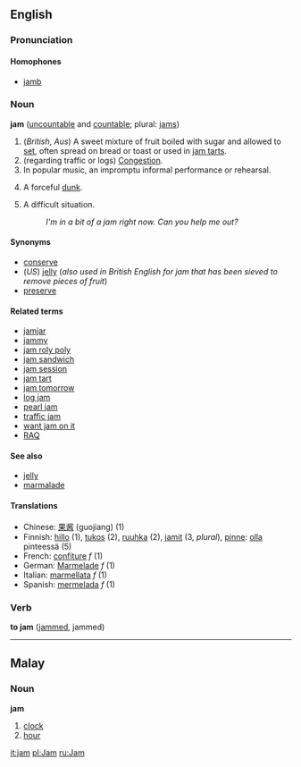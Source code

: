 ==English==
===Pronunciation===   
====Homophones====   
*[[jamb]] 

===Noun===
'''jam''' ([[uncountable]] and [[countable]]; plural: [[jams]])

# (''British'', ''Aus'') A sweet mixture of fruit boiled with sugar and allowed to [[set]], often spread on bread or toast or used in [[jam tart]]s.
# (regarding traffic or logs) [[Congestion]].
# In popular music, an impromptu informal performance or rehearsal.
# {{hoops}} A forceful [[dunk]].
# A difficult situation.
#: ''I'm in a bit of a jam right now.  Can you help me out?''

====Synonyms====
*[[conserve]]
*(''US'') [[jelly]] (''also used in British English for jam that has been sieved to remove pieces of fruit'')
*[[preserve]]

====Related terms====
*[[jamjar]]
*[[jammy]]
*[[jam roly poly]]
*[[jam sandwich]]
*[[jam session]]
*[[jam tart]]
*[[jam tomorrow]]
*[[log jam]]
*[[pearl jam]]
*[[traffic jam]]
*[[want jam on it]]
*[[RAQ]]

====See also====
*[[jelly]]
*[[marmalade]]

====Translations====
*Chinese: [[果酱]] (guojiang) (1)
*Finnish: [[hillo]] (1), [[tukos]] (2), [[ruuhka]] (2), [[jamit]] (3, ''plural''), [[pinne#Finnish|pinne]]: [[olla]] pinteessä (5)
*French: [[confiture]] ''f'' (1)
*German: [[Marmelade]] ''f'' (1)
*Italian: [[marmellata]] ''f'' (1)
*Spanish: [[mermelada]] ''f'' (1)

===Verb===
'''to jam''' ([[jammed]], jammed)

----
==Malay==
===Noun===
'''jam'''

# [[clock]]
# [[hour]]

[[it:jam]]
[[pl:Jam]]
[[ru:Jam]]